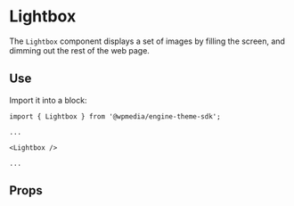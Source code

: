 
<Meta title="Lightbox" component={Lightbox} />

# Lightbox

The `Lightbox` component displays a set of images by filling the screen, and dimming out the rest of the web page.

## Use

Import it into a block: 

```
import { Lightbox } from '@wpmedia/engine-theme-sdk';

...

<Lightbox />

...

```



## Props
<Props of={Lightbox} />